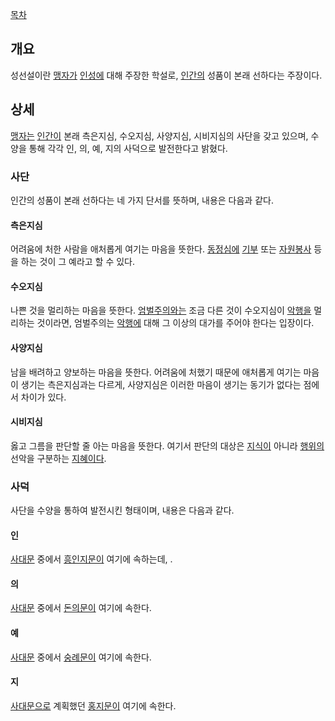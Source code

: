 [[목차]]
== 개요 ==
성선설이란 [[맹자]]가 [[인성]]에 대해 주장한 학설로, [[인간]]의 성품이 본래 선하다는 주장이다.

== 상세 ==
[[맹자]]는 [[인간]]이 본래 측은지심, 수오지심, 사양지심, 시비지심의 사단을 갖고 있으며, 수양을 통해 각각 인, 의, 예, 지의 사덕으로 발전한다고 밝혔다.

=== 사단 ===
인간의 성품이 본래 선하다는 네 가지 단서를 뜻하며, 내용은 다음과 같다.

==== 측은지심 ====
어려움에 처한 사람을 애처롭게 여기는 마음을 뜻한다. [[동정심]]에 [[기부]] 또는 [[자원봉사]] 등을 하는 것이 그 예라고 할 수 있다.

==== 수오지심 ====
나쁜 것을 멀리하는 마음을 뜻한다. [[엄벌주의]]와는 조금 다른 것이 수오지심이 [[악행]]을 멀리하는 것이라면, 엄벌주의는 [[악행]]에 대해 그 이상의 대가를 주어야 한다는 입장이다.

==== 사양지심 ====
남을 배려하고 양보하는 마음을 뜻한다. 어려움에 처했기 때문에 애처롭게 여기는 마음이 생기는 측은지심과는 다르게, 사양지심은 이러한 마음이 생기는 동기가 없다는 점에서 차이가 있다.

==== 시비지심 ====
옳고 그름을 판단할 줄 아는 마음을 뜻한다. 여기서 판단의 대상은 [[지식]]이 아니라 [[행위]]의 선악을 구분하는 [[지혜]]이다.

=== 사덕 ===
사단을 수양을 통하여 발전시킨 형태이며, 내용은 다음과 같다.

==== 인 ====
[[사대문]] 중에서 [[흥인지문]]이 여기에 속하는데, .

==== 의 ====
[[사대문]] 중에서 [[돈의문]]이 여기에 속한다.

==== 예 ====
[[사대문]] 중에서 [[숭례문]]이 여기에 속한다.

==== 지 ====
[[사대문]]으로 계획했던 [[홍지문]]이 여기에 속한다.
